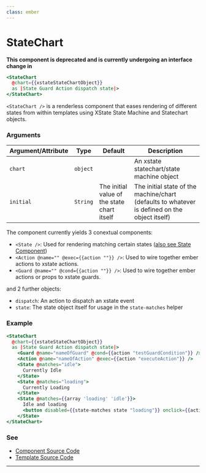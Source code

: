 ```yaml
---
class: ember
---
```

# StateChart

**This component is deprecated and is currently undergoing an interface change in <StateMachine />**

```hbs
<StateChart
  @chart={{xstateStateChartObject}}
  as |State Guard Action dispatch state|>
</StateChart>
```

`<StateChart />` is a renderless component that eases rendering of different states
from within templates using XState State Machine and Statechart objects.

### Arguments

| Argument/Attribute | Type | Default | Description |
| --- | --- | --- | --- |
| `chart` | `object` |  | An xstate statechart/state machine object |
| `initial` | `String` | The initial value of the state chart itself | The initial state of the machine/chart (defaults to whatever is defined on the object itself) |

The component currently yields 3 conextual components:

- `<State />`: Used for rendering matching certain states ([also see State Component](../state/README.mdx))
- `<Action @name="" @exec={{action ""}} />`: Used to wire together ember actions to xstate actions.
- `<Guard @name="" @cond={{action ""}} />`: Used to wire together ember actions or props to xstate guards.

and 2 further objects:

- `dispatch`: An action to dispatch an xstate event
- `state`: The state object itself for usage in the `state-matches` helper

### Example

```hbs
<StateChart
  @chart={{xstateStateChartObject}}
  as |State Guard Action dispatch state|>
    <Guard @name="nameOfGuard" @cond={{action "testGuardCondition"}} />
    <Action @name="nameOfAction" @exec={{action "executeAction"}} />
    <State @matches="idle">
      Currently Idle
    </State>
    <State @matches="loading">
      Currently Loading
    </State>
    <State @matches={{array 'loading' 'idle'}}>
      Idle and loading
      <button disabled={{state-matches state "loading"}} onclick={{action dispatch "START"}}>Load</button>
    </State>
</StateChart>
```

### See

- [Component Source Code](./index.js)
- [Template Source Code](./index.hbs)

---
